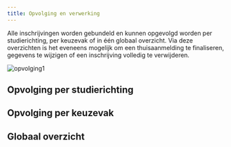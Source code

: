 ```yaml
---
title: Opvolging en verwerking
---
```


Alle inschrijvingen worden gebundeld en kunnen opgevolgd worden per studierichting, per keuzevak of in één globaal overzicht. Via deze overzichten is het eveneens mogelijk om een thuisaanmelding te finaliseren, gegevens te wijzigen of een inschrijving volledig te verwijderen. 

![opvolging1](./opvolging1.PNG)

## Opvolging per studierichting

## Opvolging per keuzevak

## Globaal overzicht
